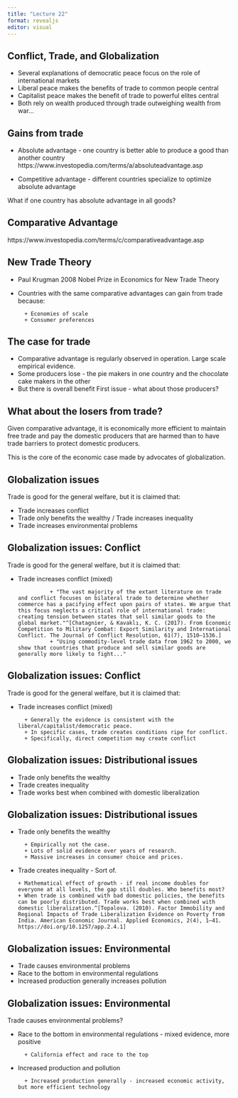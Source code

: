 ```yaml
---
title: "Lecture 22"
format: revealjs
editor: visual
---
```


## Conflict, Trade, and Globalization

-   Several explanations of democratic peace focus on the role of international markets
-   Liberal peace makes the benefits of trade to common people central
-   Capitalist peace makes the benefit of trade to powerful elites central
-   Both rely on wealth produced through trade outweighing wealth from war...

## Gains from trade

-   Absolute advantage - one country is better able to produce a good than another country https://www.investopedia.com/terms/a/absoluteadvantage.asp

-   Competitive advantage - different countries specialize to optimize absolute advantage

What if one country has absolute advantage in all goods?

## Comparative Advantage

https://www.investopedia.com/terms/c/comparativeadvantage.asp

## New Trade Theory

-   Paul Krugman 2008 Nobel Prize in Economics for New Trade Theory

-   Countries with the same comparative advantages can gain from trade because:

          + Economies of scale
          + Consumer preferences

## The case for trade

-   Comparative advantage is regularly observed in operation. Large scale empirical evidence.
-   Some producers lose - the pie makers in one country and the chocolate cake makers in the other
-   But there is overall benefit First issue - what about those producers?

## What about the losers from trade?

Given comparative advantage, it is economically more efficient to maintain free trade and pay the domestic producers that are harmed than to have trade barriers to protect domestic producers.

This is the core of the economic case made by advocates of globalization.

## Globalization issues

Trade is good for the general welfare, but it is claimed that:

-   Trade increases conflict 
-   Trade only benefits the wealthy / Trade increases inequality
-   Trade increases environmental problems

## Globalization issues: Conflict

Trade is good for the general welfare, but it is claimed that:

+ Trade increases conflict (mixed)

                + "The vast majority of the extant literature on trade and conflict focuses on bilateral trade to determine whether commerce has a pacifying effect upon pairs of states. We argue that this focus neglects a critical role of international trade: creating tension between states that sell similar goods to the global market."^[Chatagnier, & Kavaklı, K. C. (2017). From Economic Competition to Military Combat: Export Similarity and International Conflict. The Journal of Conflict Resolution, 61(7), 1510–1536.]
                + "Using commodity-level trade data from 1962 to 2000, we show that countries that produce and sell similar goods are generally more likely to fight..." 

## Globalization issues: Conflict

Trade is good for the general welfare, but it is claimed that:

-   Trade increases conflict (mixed)

          + Generally the evidence is consistent with the liberal/capitalist/democratic peace. 
          + In specific cases, trade creates conditions ripe for conflict.
          + Specifically, direct competition may create conflict

## Globalization issues: Distributional issues

-   Trade only benefits the wealthy
-   Trade creates inequality
-   Trade works best when combined with domestic liberalization

## Globalization issues: Distributional issues

-   Trade only benefits the wealthy

          + Empirically not the case. 
          + Lots of solid evidence over years of research. 
          + Massive increases in consumer choice and prices.

-   Trade creates inequality - Sort of. 

        + Mathematical effect of growth - if real income doubles for everyone at all levels, the gap still doubles. Who benefits most? 
        + When trade is combined with bad domestic policies, the benefits can be poorly distributed. Trade works best when combined with domestic liberalization.^[Topalova. (2010). Factor Immobility and Regional Impacts of Trade Liberalization Evidence on Poverty from India. American Economic Journal. Applied Economics, 2(4), 1–41. https://doi.org/10.1257/app.2.4.1] 

## Globalization issues: Environmental

-   Trade causes environmental problems
-   Race to the bottom in environmental regulations
-   Increased production generally increases pollution

## Globalization issues: Environmental

Trade causes environmental problems?

-   Race to the bottom in environmental regulations - mixed evidence, more positive

          + California effect and race to the top

-   Increased production and pollution

          + Increased production generally - increased economic activity, but more efficient technology
